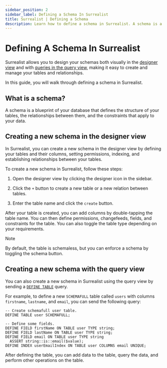 ```yaml
---
sidebar_position: 2
sidebar_label: Defining a Schema In Surrealist
title: Surrealist | Defining a Schema
description: Learn how to define a schema in Surrealist. A schema is a blueprint of your database that defines the structure of your tables, the relationships between them, and the constraints that apply to your data.
---
```


# Defining A Schema In Surrealist

Surrealist allows you to design your schemas both visually in the [designer view](/docs/surrealist/concepts/designing-the-database-schema) and with [queries in the query view](/docs/surrealist/concepts/sending-queries), making it easy to create and manage your tables and relationships.

In this guide, you will walk through defining a schema in Surrealist.

## What is a schema?

A schema is a blueprint of your database that defines the structure of your tables, the relationships between them, and the constraints that apply to your data.

## Creating a new schema in the designer view

In Surrealist, you can create a new schema in the designer view by defining your tables and their columns, setting permissions, indexing, and establishing relationships between your tables.

To create a new schema in Surrealist, follow these steps:

1. Open the designer view by clicking the designer icon in the sidebar.

2. Click the `+` button to create a new table or a new relation between tables.

3. Enter the table name and click the `create` button.

After your table is created, you can add columns by double-tapping the table name. You can then define permissions, changefeeds, fields, and constraints for the table. You can also toggle the table type depending on your requirements.


> [!NOTE]
> By default, the table is schemaless, but you can enforce a schema by toggling the schema button.

## Creating a new schema with the query view

You can also create a new schema in Surrealist using the query view by sending a [`DEFINE TABLE`](/docs/surrealql/statements/define/table) query.

For example, to define a new `SCHEMAFULL` table called `users` with columns `firstname`, `lastname`, and `email`, you can send the following query:

```surql
-- Create schemafull user table.
DEFINE TABLE user SCHEMAFULL;

-- Define some fields.
DEFINE FIELD firstName ON TABLE user TYPE string;
DEFINE FIELD lastName ON TABLE user TYPE string;
DEFINE FIELD email ON TABLE user TYPE string
  ASSERT string::is::email($value);
DEFINE INDEX userEmailIndex ON TABLE user COLUMNS email UNIQUE;
```

<SurrealistMini url="https://surrealist.app/mini?setup=--+Create+schemafull+user+table.%0ADEFINE+TABLE+user+SCHEMAFULL%3B%0A%0A--+Define+some+fields.%0ADEFINE+FIELD+firstName+ON+TABLE+user+TYPE+string%3B%0ADEFINE+FIELD+lastName+ON+TABLE+user+TYPE+string%3B%0ADEFINE+FIELD+email+ON+TABLE+user+TYPE+string%0A++ASSERT+string%3A%3Ais%3A%3Aemail%28%24value%29%3B%0ADEFINE+INDEX+userEmailIndex+ON+TABLE+user+COLUMNS+email+UNIQUE%3B&query=%2F%2F+Get+information+for+Table%0AINFO+FOR+TABLE+user%3B%0A%0A%2F%2F+Add+a+user+with+all+required+fields+%0ACREATE+user+CONTENT+%7B%0A++++firstName%3A+%27Tobie%27%2C%0A++++lastName%3A+%27Hitchcock%27%2C%0A++++email%3A+%27Tobie.Hitchcock%40surrealdb.com%27%2C%0A%7D%3B%0A%0A%2F%2F+Query+the+data%0ASELECT+*+FROM+user%3B"/>

After defining the table, you can add data to the table, query the data, and perform other operations on the table.
